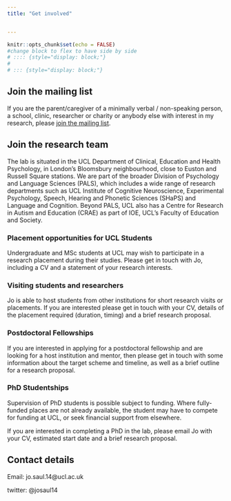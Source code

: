 ```yaml
---
title: "Get involved"


---
```


```r
knitr::opts_chunk$set(echo = FALSE)
#change block to flex to have side by side
# :::: {style="display: block;"}  
# 
# ::: {style="display: block;"}
```

## Join the mailing list

If you are the parent/caregiver of a minimally verbal / non-speaking person, a school, clinic, researcher or charity or anybody else with interest in my research, please [join the mailing list](https://qualtrics.ucl.ac.uk/jfe/form/SV_eKFsRuePNDwuk8C). 


## Join the research team

The lab is situated in the UCL Department of Clinical, Education and Health Psychology, in London's Bloomsbury neighbourhood, close to Euston and Russell Square stations. We are part of the broader Division of Psychology and Language Sciences (PALS), which includes a wide range of research departments such as UCL Institute of Cognitive Neuroscience, Experimental Psychology, Speech, Hearing and Phonetic Sciences (SHaPS) and Language and Cognition. Beyond PALS, UCL also has a Centre for Research in Autism and Education (CRAE) as part of IOE, UCL's Faculty of Education and Society.

### Placement opportunities for UCL Students

Undergraduate and MSc students at UCL may wish to participate in a research placement during their studies. Please get in touch with Jo, including a CV and a statement of your research interests.

### Visiting students and researchers

Jo is able to host students from other institutions for short research visits or placements. If you are interested please get in touch with your CV, details of the placement required (duration, timing) and a brief research proposal.

### Postdoctoral Fellowships

If you are interested in applying for a postdoctoral fellowship and are looking for a host institution and mentor, then please get in touch with some information about the target scheme and timeline, as well as a brief outline for a research proposal.

### PhD Studentships

Supervision of PhD students is possible subject to funding. Where fully-funded places are not already available, the student may have to compete for funding at UCL, or seek financial support from elsewhere.

If you are interested in completing a PhD in the lab, please email Jo with your CV, estimated start date and a brief research proposal.



## Contact details

Email: jo.saul.14@ucl.ac.uk

twitter: @josaul14
